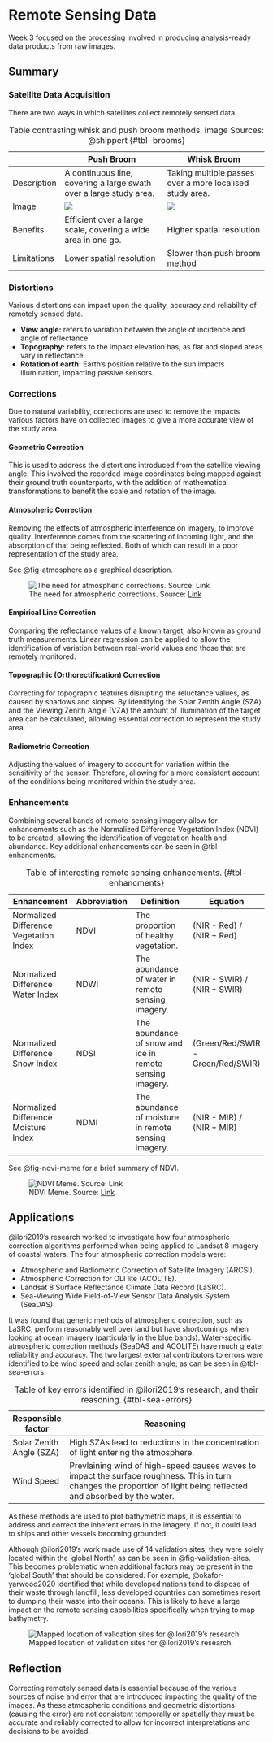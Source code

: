 # Remote Sensing Data

Week 3 focused on the processing involved in producing analysis-ready data products from raw images.

## Summary

### Satellite Data Acquisition

There are two ways in which satellites collect remotely sensed data.

|             | Push Broom                                                                           | Whisk Broom                                                                           |
|-------------|--------------------------------------------------------------------------------------|---------------------------------------------------------------------------------------|
| Description | A continuous line, covering a large swath over a large study area.                   | Taking multiple passes over a more localised study area.                              |
| Image       | ![](https://www.l3harrisgeospatial.com/portals/0/blogs/imageryspeaks/push_broom.jpg) | ![](https://www.l3harrisgeospatial.com/portals/0/blogs/imageryspeaks/whisk_broom.jpg) |
| Benefits    | Efficient over a large scale, covering a wide area in one go.                        | Higher spatial resolution                                                             |
| Limitations | Lower spatial resolution                                                             | Slower than push broom method                                                         |

: Table contrasting whisk and push broom methods. Image Sources: @shippert {#tbl-brooms}

### Distortions

Various distortions can impact upon the quality, accuracy and reliability of remotely sensed data.

-   **View angle:** refers to variation between the angle of incidence and angle of reflectance
-   **Topography:** refers to the impact elevation has, as flat and sloped areas vary in reflectance.
-   **Rotation of earth:** Earth's position relative to the sun impacts illumination, impacting passive sensors.

### Corrections

Due to natural variability, corrections are used to remove the impacts various factors have on collected images to give a more accurate view of the study area.

#### Geometric Correction

This is used to address the distortions introduced from the satellite viewing angle. This involved the recorded image coordinates being mapped against their ground truth counterparts, with the addition of mathematical transformations to benefit the scale and rotation of the image.

#### Atmospheric Correction

Removing the effects of atmospheric interference on imagery, to improve quality. Interference comes from the scattering of incoming light, and the absorption of that being reflected. Both of which can result in a poor representation of the study area.

See @fig-atmosphere as a graphical description.

![The need for atmospheric corrections. Source: [Link](http://mdl4eo.irstea.fr/wp-content/uploads/2022/04/meme_decloud.jpg)](http://mdl4eo.irstea.fr/wp-content/uploads/2022/04/meme_decloud.jpg){#fig-atmosphere}

#### Empirical Line Correction

Comparing the reflectance values of a known target, also known as ground truth measurements. Linear regression can be applied to allow the identification of variation between real-world values and those that are remotely monitored.

#### Topographic (Orthorectification) Correction

Correcting for topographic features disrupting the reluctance values, as caused by shadows and slopes. By identifying the Solar Zenith Angle (SZA) and the Viewing Zenith Angle (VZA) the amount of illumination of the target area can be calculated, allowing essential correction to represent the study area.

#### Radiometric Correction

Adjusting the values of imagery to account for variation within the sensitivity of the sensor. Therefore, allowing for a more consistent account of the conditions being monitored within the study area.

### Enhancements

Combining several bands of remote-sensing imagery allow for enhancements such as the Normalized Difference Vegetation Index (NDVI) to be created, allowing the identification of vegetation health and abundance. Key additional enhancements can be seen in @tbl-enhancments.

| Enhancement                            | Abbreviation | Definition                                               | Equation                          |
|----------------------------------------|--------------|----------------------------------------------------------|-----------------------------------|
| Normalized Difference Vegetation Index | NDVI         | The proportion of healthy vegetation.                    | (NIR - Red) / (NIR + Red)         |
| Normalized Difference Water Index      | NDWI         | The abundance of water in remote sensing imagery.        | (NIR - SWIR) / (NIR + SWIR)       |
| Normalized Difference Snow Index       | NDSI         | The abundance of snow and ice in remote sensing imagery. | (Green/Red/SWIR - Green/Red/SWIR) |
| Normalized Difference Moisture Index   | NDMI         | The abundance of moisture in remote sensing imagery.     | (NIR - MIR) / (NIR + MIR)         |

: Table of interesting remote sensing enhancements. {#tbl-enhancments}

See @fig-ndvi-meme for a brief summary of NDVI.

![NDVI Meme. Source: [Link](https://i.redd.it/ggd7oxp59qb31.jpg)](https://i.redd.it/ggd7oxp59qb31.jpg){#fig-ndvi-meme}

## Applications

@ilori2019's research worked to investigate how four atmospheric correction algorithms performed when being applied to Landsat 8 imagery of coastal waters. The four atmospheric correction models were:

-   Atmospheric and Radiometric Correction of Satellite Imagery (ARCSI).
-   Atmospheric Correction for OLI lite (ACOLITE).
-   Landsat 8 Surface Reflectance Climate Data Record (LaSRC).
-   Sea-Viewing Wide Field-of-View Sensor Data Analysis System (SeaDAS).

It was found that generic methods of atmospheric correction, such as LaSRC, perform reasonably well over land but have shortcomings when looking at ocean imagery (particularly in the blue bands). Water-specific atmospheric correction methods (SeaDAS and ACOLITE) have much greater reliability and accuracy. The two largest external contributors to errors were identified to be wind speed and solar zenith angle, as can be seen in @tbl-sea-errors.

| Responsible factor       | Reasoning                                                                                                                                                            |
|--------------------------|----------------------------------------------------------------------------------------------------------------------------------------------------------------------|
| Solar Zenith Angle (SZA) | High SZAs lead to reductions in the concentration of light entering the atmosphere.                                                                                  |
| Wind Speed               | Prevlaining wind of high-speed causes waves to impact the surface roughness. This in turn changes the proportion of light being reflected and absorbed by the water. |

: Table of key errors identified in @ilori2019's research, and their reasoning. {#tbl-sea-errors}

As these methods are used to plot bathymetric maps, it is essential to address and correct the inherent errors in the imagery. If not, it could lead to ships and other vessels becoming grounded.

Although @ilori2019's work made use of 14 validation sites, they were solely located within the 'global North', as can be seen in @fig-validation-sites. This becomes problematic when additional factors may be present in the 'global South' that should be considered. For example, @okafor-yarwood2020 identified that while developed nations tend to dispose of their waste through landfill, less developed countries can sometimes resort to dumping their waste into their oceans. This is likely to have a large impact on the remote sensing capabilities specifically when trying to map bathymetry.

![Mapped location of validation sites for @ilori2019's research.](https://pub.mdpi-res.com/remotesensing/remotesensing-11-00469/article_deploy/html/images/remotesensing-11-00469-g001.png?1571142378){#fig-validation-sites}

## Reflection

Correcting remotely sensed data is essential because of the various sources of noise and error that are introduced impacting the quality of the images. As these atmospheric conditions and geometric distortions (causing the error) are not consistent temporally or spatially they must be accurate and reliably corrected to allow for incorrect interpretations and decisions to be avoided.
